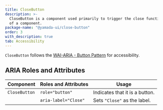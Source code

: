 ```yaml
---
title: CloseButton
description: >-
  CloseButton is a component used primarily to trigger the close functionality
  of a component.
package-name: "@yamada-ui/close-button"
order: 3
with_description: true
tab: Accessibility
---
```


`CloseButton` follows the [WAI-ARIA - Button Pattern](https://www.w3.org/WAI/ARIA/apg/patterns/button/) for accessibility.

## ARIA Roles and Attributes

| Component     | Roles and Attributes | Usage                          |
| ------------- | -------------------- | ------------------------------ |
| `CloseButton` | `role="button"`      | Indicates that it is a button. |
|               | `aria-label="Close"` | Sets `"Close"` as the label.   |
